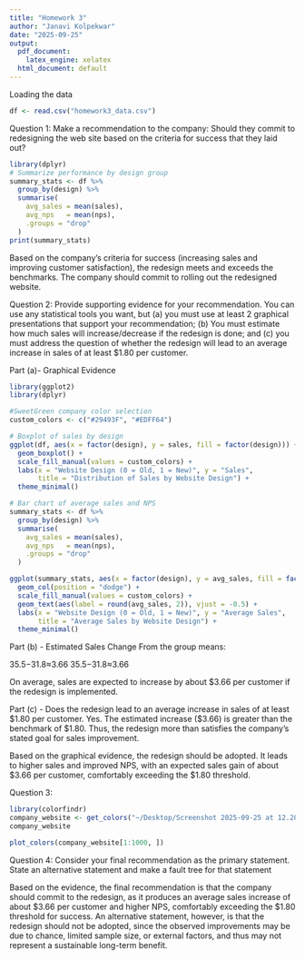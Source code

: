 ```yaml
---
title: "Homework 3"
author: "Janavi Kolpekwar"
date: "2025-09-25"
output:
  pdf_document:
    latex_engine: xelatex
  html_document: default
---
```


Loading the data
```r
df <- read.csv("homework3_data.csv")
```

Question 1: Make a recommendation to the company: Should they commit to redesigning the web site based on the criteria for success that they laid out?
```r
library(dplyr)
# Summarize performance by design group
summary_stats <- df %>%
  group_by(design) %>%
  summarise(
    avg_sales = mean(sales),
    avg_nps   = mean(nps),
    .groups = "drop"
  )
print(summary_stats)
```


Based on the company’s criteria for success (increasing sales and improving customer satisfaction), the redesign meets and exceeds the benchmarks.
The company should commit to rolling out the redesigned website.

Question 2: Provide supporting evidence for your recommendation. You can use any statistical tools you want, but (a) you must use at least 2 graphical presentations that support your recommendation; (b) You must estimate how much sales will increase/decrease if the redesign is done; and (c) you must address the question of whether the redesign will lead to an average increase in sales of at least $1.80 per customer.

Part (a)- Graphical Evidence

```r
library(ggplot2)
library(dplyr)

#SweetGreen company color selection
custom_colors <- c("#29493F", "#EDFF64")

# Boxplot of sales by design
ggplot(df, aes(x = factor(design), y = sales, fill = factor(design))) +
  geom_boxplot() +
  scale_fill_manual(values = custom_colors) +
  labs(x = "Website Design (0 = Old, 1 = New)", y = "Sales",
       title = "Distribution of Sales by Website Design") +
  theme_minimal()

# Bar chart of average sales and NPS
summary_stats <- df %>%
  group_by(design) %>%
  summarise(
    avg_sales = mean(sales),
    avg_nps   = mean(nps),
    .groups = "drop"
  )

ggplot(summary_stats, aes(x = factor(design), y = avg_sales, fill = factor(design))) +
  geom_col(position = "dodge") +
  scale_fill_manual(values = custom_colors) +
  geom_text(aes(label = round(avg_sales, 2)), vjust = -0.5) +
  labs(x = "Website Design (0 = Old, 1 = New)", y = "Average Sales",
       title = "Average Sales by Website Design") +
  theme_minimal()

```
Part (b) - Estimated Sales Change 
From the group means:

35.5−31.8≈3.66
35.5−31.8≈3.66

On average, sales are expected to increase by about $3.66 per customer if the redesign is implemented.


Part (c) - Does the redesign lead to an average increase in sales of at least $1.80 per customer.
Yes. The estimated increase ($3.66) is greater than the benchmark of $1.80. Thus, the redesign more than satisfies the company’s stated goal for sales improvement.

Based on the graphical evidence, the redesign should be adopted. It leads to higher sales and improved NPS, with an expected sales gain of about $3.66 per customer, comfortably exceeding the $1.80 threshold.

Question 3: 
```r
library(colorfindr)
company_website <- get_colors("~/Desktop/Screenshot 2025-09-25 at 12.20.52 AM.png")
company_website
```

```r
plot_colors(company_website[1:1000, ])

```

Question 4: Consider your final recommendation as the primary statement. State an alternative statement and make a fault tree for that statement

Based on the evidence, the final recommendation is that the company should commit to the redesign, as it produces an average sales increase of about $3.66 per customer and higher NPS, comfortably exceeding the $1.80 threshold for success. An alternative statement, however, is that the redesign should not be adopted, since the observed improvements may be due to chance, limited sample size, or external factors, and thus may not represent a sustainable long-term benefit.






